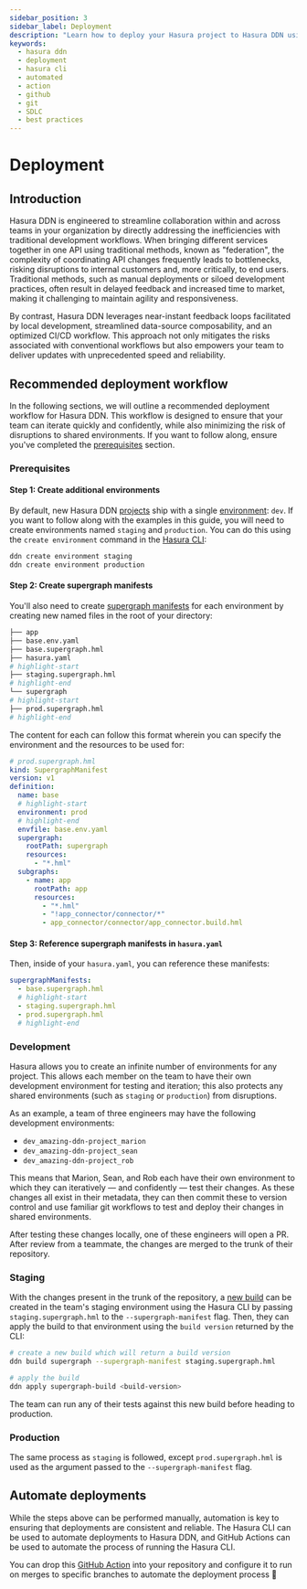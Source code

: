 ```yaml
---
sidebar_position: 3
sidebar_label: Deployment
description: "Learn how to deploy your Hasura project to Hasura DDN using the Hasura CLI and GitHub Actions."
keywords:
  - hasura ddn
  - deployment
  - hasura cli
  - automated
  - action
  - github
  - git
  - SDLC
  - best practices
---
```


# Deployment

## Introduction

Hasura DDN is engineered to streamline collaboration within and across teams in your organization by directly addressing
the inefficiencies with traditional development workflows. When bringing different services together in one API using
traditional methods, known as "federation", the complexity of coordinating API changes frequently leads to bottlenecks,
risking disruptions to internal customers and, more critically, to end users. Traditional methods, such as manual
deployments or siloed development practices, often result in delayed feedback and increased time to market, making it
challenging to maintain agility and responsiveness.

By contrast, Hasura DDN leverages near-instant feedback loops facilitated by local development, streamlined data-source
composability, and an optimized CI/CD workflow. This approach not only mitigates the risks associated with conventional
workflows but also empowers your team to deliver updates with unprecedented speed and reliability.

## Recommended deployment workflow

In the following sections, we will outline a recommended deployment workflow for Hasura DDN. This workflow is designed
to ensure that your team can iterate quickly and confidently, while also minimizing the risk of disruptions to shared
environments. If you want to follow along, ensure you've completed the [prerequisites](#prerequisites) section.

### Prerequisites

#### Step 1: Create additional environments

By default, new Hasura DDN [projects](/ci-cd/projects.mdx) ship with a single [environment](/ci-cd/environments.mdx):
`dev`. If you want to follow along with the examples in this guide, you will need to create environments named `staging`
and `production`. You can do this using the `create environment` command in the
[Hasura CLI](/cli/commands/environment-create.mdx):

```bash
ddn create environment staging
ddn create environment production
```

#### Step 2: Create supergraph manifests

You'll also need to create [supergraph manifests](/ci-cd/config.mdx#build-profiles) for each environment by creating new
named files in the root of your directory:

```bash
├── app
├── base.env.yaml
├── base.supergraph.hml
├── hasura.yaml
# highlight-start
├── staging.supergraph.hml
# highlight-end
└── supergraph
# highlight-start
├── prod.supergraph.hml
# highlight-end
```

The content for each can follow this format wherein you can specify the environment and the resources to be used for:

```yml
# prod.supergraph.hml
kind: SupergraphManifest
version: v1
definition:
  name: base
  # highlight-start
  environment: prod
  # highlight-end
  envfile: base.env.yaml
  supergraph:
    rootPath: supergraph
    resources:
      - "*.hml"
  subgraphs:
    - name: app
      rootPath: app
      resources:
        - "*.hml"
        - "!app_connector/connector/*"
        - app_connector/connector/app_connector.build.hml
```

#### Step 3: Reference supergraph manifests in `hasura.yaml`

Then, inside of your `hasura.yaml`, you can reference these manifests:

```yml
supergraphManifests:
  - base.supergraph.hml
  # highlight-start
  - staging.supergraph.hml
  - prod.supergraph.hml
  # highlight-end
```

### Development

Hasura allows you to create an infinite number of environments for any project. This allows each member on the team to
have their own development environment for testing and iteration; this also protects any shared environments (such as
`staging` or `production`) from disruptions.

As an example, a team of three engineers may have the following development environments:

- `dev_amazing-ddn-project_marion`
- `dev_amazing-ddn-project_sean`
- `dev_amazing-ddn-project_rob`

This means that Marion, Sean, and Rob each have their own environment to which they can iteratively — and confidently —
test their changes. As these changes all exist in their metadata, they can then commit these to version control and use
familiar git workflows to test and deploy their changes in shared environments.

After testing these changes locally, one of these engineers will open a PR. After review from a teammate, the changes
are merged to the trunk of their repository.

### Staging

With the changes present in the trunk of the repository, a [new build](/ci-cd/builds.mdx) can be created in the team's staging
environment using the Hasura CLI by passing `staging.supergraph.hml` to the `--supergraph-manifest`
flag. Then, they can apply the build to that environment using the `build version` returned by the CLI:

```bash
# create a new build which will return a build version
ddn build supergraph --supergraph-manifest staging.supergraph.hml
```

```bash
# apply the build
ddn apply supergraph-build <build-version>
```

The team can run any of their tests against this new build before heading to production.

### Production

The same process as `staging` is followed, except `prod.supergraph.hml` is used as the argument passed to the
`--supergraph-manifest` flag.

## Automate deployments

While the steps above can be performed manually, automation is key to ensuring that deployments are consistent and
reliable. The Hasura CLI can be used to automate deployments to Hasura DDN, and GitHub Actions can be used to automate
the process of running the Hasura CLI.

You can drop this [GitHub Action](https://github.com/marketplace/actions/ddn-deployment) into your repository and
configure it to run on merges to specific branches to automate the deployment process 🎉

